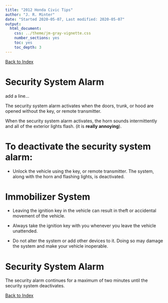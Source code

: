 ```yaml
---
title: "2012 Honda Civic Tips"
author: "J. R. Minter"
date: "Started 2020-05-07, Last modified: 2020-05-07"
output:
  html_document:
    css: ../theme/jm-gray-vignette.css
    number_sections: yes
    toc: yes
    toc_depth: 3
---
```


[Back to Index](../README.html)



# Security System Alarm

add a line...

The security system alarm activates when the doors, trunk, or hood are
opened without the key, or remote transmitter.

When the security system alarm activates, the horn sounds intermittently
and all of the exterior lights flash. (it is **really annoying**).

# To deactivate the security system alarm:

- Unlock the vehicle using the key, or remote transmitter. The system,
along with the horn and flashing lights, is deactivated.

# Immobilizer System

- Leaving the ignition key in the vehicle can result in theft or
accidental movement of the vehicle.

- Always take the ignition key with you whenever you leave the vehicle
unattended.

- Do not alter the system or add other devices to it. Doing so may damage
the system and make your vehicle inoperable.

# Security System Alarm

The security alarm continues for a maximum of two minutes until the
security system deactivates.

[Back to Index](../README.html)